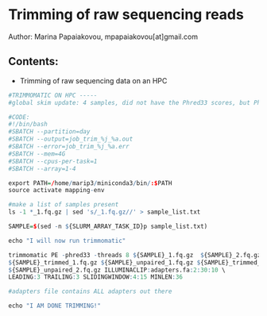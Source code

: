 # Trimming of raw sequencing reads 
Author: Marina Papaiakovou, mpapaiakovou[at]gmail.com 

## Contents: 
- Trimming of raw sequencing data on an HPC 

```r

#TRIMMOMATIC ON HPC -----
#global skim update: 4 samples, did not have the Phred33 scores, but Phred64, so I had to add the --phred64 flag on trimmomatic 

#CODE: 
#!/bin/bash
#SBATCH --partition=day
#SBATCH --output=job_trim_%j_%a.out
#SBATCH --error=job_trim_%j_%a.err
#SBATCH --mem=4G
#SBATCH --cpus-per-task=1
#SBATCH --array=1-4

export PATH=/home/marip3/miniconda3/bin/:$PATH
source activate mapping-env 

#make a list of samples present
ls -1 *_1.fq.gz | sed 's/_1.fq.gz//' > sample_list.txt

SAMPLE=$(sed -n ${SLURM_ARRAY_TASK_ID}p sample_list.txt)

echo "I will now run trimmomatic"

trimmomatic PE -phred33 -threads 8 ${SAMPLE}_1.fq.gz  ${SAMPLE}_2.fq.gz \
${SAMPLE}_trimmed_1.fq.gz ${SAMPLE}_unpaired_1.fq.gz ${SAMPLE}_trimmed_2.fq.gz \
${SAMPLE}_unpaired_2.fq.gz ILLUMINACLIP:adapters.fa:2:30:10 \
LEADING:3 TRAILING:3 SLIDINGWINDOW:4:15 MINLEN:36

#adapters file contains ALL adapters out there 

echo "I AM DONE TRIMMING!"

```